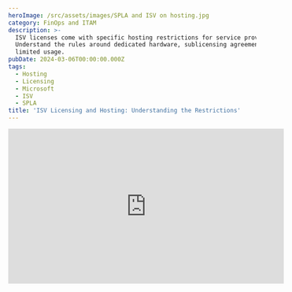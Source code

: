 ```yaml
---
heroImage: /src/assets/images/SPLA and ISV on hosting.jpg
category: FinOps and ITAM
description: >-
  ISV licenses come with specific hosting restrictions for service providers.
  Understand the rules around dedicated hardware, sublicensing agreements, and
  limited usage.
pubDate: 2024-03-06T00:00:00.000Z
tags:
  - Hosting
  - Licensing
  - Microsoft
  - ISV
  - SPLA
title: 'ISV Licensing and Hosting: Understanding the Restrictions'
---
```


<iframe
	width='560'
	height='315'
	src='https://www.youtube.com/embed/NFJFrdwi5u4?si=NFswOMAf0YHWsXOm'
	title='YouTube video player'
	frameborder='0'
	allow='accelerometer; autoplay; clipboard-write; encrypted-media; gyroscope; picture-in-picture; web-share'
	allowfullscreen
	loading='lazy'
/>

ISV (Independent Software Vendor) licenses present unique challenges for service providers offering hosting services. Here's what you need to know:

## ISV Licensing Basics

- ISV licensing involves Microsoft software bundled with a third-party solution (e.g., SAP ERP with Microsoft SQL Server). This bundle is referred to as a Unified Solution.
- ISV licenses can only be used with the specific Unified Solution.
- ISV licenses must reside on dedicated physical hardware – no shared environments or virtualization.
- You cannot use ISV licenses to provide general hosting services.

## Hosting End-User ISV Licenses

- End-users can bring their ISV licenses to dedicated hardware within your infrastructure.
- This requires a formal addendum to their end-user licensing agreement (EULA).
- The addendum must:
  - List all ISV licenses involved.
  - Explicitly state that the end-user sublicenses the software to you for the sole purpose of hosting their Unified Solution.
  - Include your agreement to remove all ISV software upon termination of hosting services.

## Sublicensing Considerations

- Remember, the original ISV sublicensed the Microsoft software to the end-user, who then sublicenses it to you, the service provider.

## Additional Notes

- ISV licenses usually lack Software Assurance or similar subscription benefits.
- This lack of subscription benefits limits License Mobility, reinforcing the need for dedicated servers.

## Key Takeaways

ISV licensing in a [hosting environment](https://samexpert.com/microsoft-spla/) demands strict adherence to dedicated hardware and formal agreements outlining sublicensing terms.
